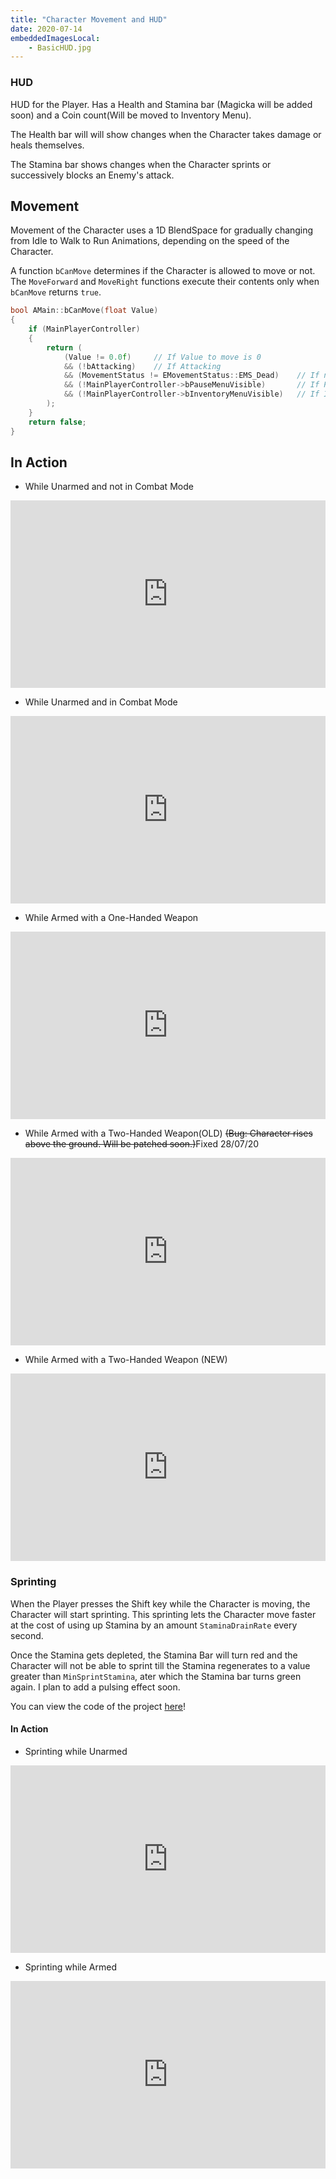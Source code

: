 ---
title: "Character Movement and HUD"
date: 2020-07-14
embeddedImagesLocal: 
	- BasicHUD.jpg
---


### HUD
HUD for the Player. Has a Health and Stamina bar (Magicka will be added soon) and a Coin count(Will be moved to Inventory Menu).

The Health bar will will show changes when the Character takes damage or heals themselves.

The Stamina bar shows changes when the Character sprints or successively blocks an Enemy's attack.


<GatsbyImage alt="BasicHUD.jpg" image={getImage(props.localImages[0])} />

<!-- <blockquote class="imgur-embed-pub" lang="en" data-id="SFPNkGe"><a href="https://imgur.com/SFPNkGe">View post on imgur.com</a></blockquote><script async src="//s.imgur.com/min/embed.js" charset="utf-8"></script> -->

## Movement

Movement of the Character uses a 1D BlendSpace for gradually changing from Idle to Walk to Run Animations, 
    depending on the speed of the Character.

A function `bCanMove` determines if the Character is allowed to move or not. The `MoveForward` and `MoveRight` functions execute
their contents only when `bCanMove` returns `true`.

```cpp 
bool AMain::bCanMove(float Value)
{
	if (MainPlayerController)
	{
		return (
			(Value != 0.0f)		// If Value to move is 0
			&& (!bAttacking)	// If Attacking
			&& (MovementStatus != EMovementStatus::EMS_Dead)	// If not Dead
			&& (!MainPlayerController->bPauseMenuVisible)		// If Pause Menu Visible
			&& (!MainPlayerController->bInventoryMenuVisible)	// If Inventory Menu Visible
		);
	}
	return false;
}
```

## In Action 

- While Unarmed and not in Combat Mode
<iframe src="https://www.youtube.com/embed/vVXSP_3Dkjk" width="100%" height="300px" frameborder="0"> </iframe> 

- While Unarmed and in Combat Mode
<iframe src="https://www.youtube.com/embed/DEbCmu_ghQM" width="100%" height="300px" frameborder="0"> </iframe> 

- While Armed with a One-Handed Weapon
<iframe src="https://www.youtube.com/embed/pOGELCzg5UA" width="100%" height="300px" frameborder="0"> </iframe> 

- While Armed with a Two-Handed Weapon(OLD) ~~(Bug: Character rises above the ground. Will be patched soon.)~~Fixed 28/07/20
<iframe src="https://www.youtube.com/embed/jpWaXgGB_vg" width="100%" height="300px" frameborder="0"> </iframe> 

- While Armed with a Two-Handed Weapon (NEW)
<iframe src="https://www.youtube.com/embed/jpWaXgGB_vg" width="100%" height="300px" frameborder="0"> </iframe> 


### Sprinting

When the Player presses the Shift key while the Character is moving, the Character will start sprinting. This sprinting 
lets the Character move faster at the cost of using up Stamina by an amount `StaminaDrainRate` every second. 

Once the Stamina gets depleted, the Stamina Bar will turn red and the Character will not be able to sprint till the Stamina regenerates to a value greater than
`MinSprintStamina`, ater which the Stamina bar turns green again. I plan to add a pulsing effect soon.

You can view the code of the project [here](https://github.com/1Gokul/MedievalCombatProject)!

#### In Action

- Sprinting while Unarmed
<iframe src="https://www.youtube.com/embed/P1oTZ67NyiY" width="100%" height="300px" frameborder="0"> </iframe> 

- Sprinting while Armed
<iframe src="https://www.youtube.com/embed/gPQChIK7Wo0" width="100%" height="300px" frameborder="0"> </iframe> 

